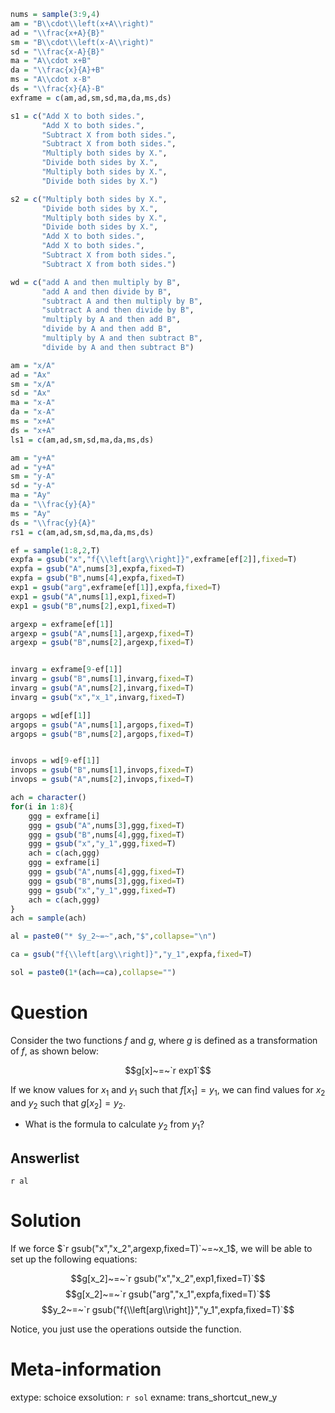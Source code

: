```r
nums = sample(3:9,4)
am = "B\\cdot\\left(x+A\\right)"
ad = "\\frac{x+A}{B}"
sm = "B\\cdot\\left(x-A\\right)"
sd = "\\frac{x-A}{B}"
ma = "A\\cdot x+B"
da = "\\frac{x}{A}+B"
ms = "A\\cdot x-B"
ds = "\\frac{x}{A}-B"
exframe = c(am,ad,sm,sd,ma,da,ms,ds)

s1 = c("Add X to both sides.",
       "Add X to both sides.",
       "Subtract X from both sides.",
       "Subtract X from both sides.",
       "Multiply both sides by X.",
       "Divide both sides by X.",
       "Multiply both sides by X.",
       "Divide both sides by X.")

s2 = c("Multiply both sides by X.",
       "Divide both sides by X.",
       "Multiply both sides by X.",
       "Divide both sides by X.",
       "Add X to both sides.",
       "Add X to both sides.",
       "Subtract X from both sides.",
       "Subtract X from both sides.")

wd = c("add A and then multiply by B",
       "add A and then divide by B",
       "subtract A and then multiply by B",
       "subtract A and then divide by B",
       "multiply by A and then add B",
       "divide by A and then add B",
       "multiply by A and then subtract B",
       "divide by A and then subtract B")

am = "x/A"
ad = "Ax"
sm = "x/A"
sd = "Ax"
ma = "x-A"
da = "x-A"
ms = "x+A"
ds = "x+A"
ls1 = c(am,ad,sm,sd,ma,da,ms,ds)

am = "y+A"
ad = "y+A"
sm = "y-A"
sd = "y-A"
ma = "Ay"
da = "\\frac{y}{A}"
ms = "Ay"
ds = "\\frac{y}{A}"
rs1 = c(am,ad,sm,sd,ma,da,ms,ds)

ef = sample(1:8,2,T)
expfa = gsub("x","f{\\left[arg\\right]}",exframe[ef[2]],fixed=T)
expfa = gsub("A",nums[3],expfa,fixed=T)
expfa = gsub("B",nums[4],expfa,fixed=T)
exp1 = gsub("arg",exframe[ef[1]],expfa,fixed=T)
exp1 = gsub("A",nums[1],exp1,fixed=T)
exp1 = gsub("B",nums[2],exp1,fixed=T)

argexp = exframe[ef[1]]
argexp = gsub("A",nums[1],argexp,fixed=T)
argexp = gsub("B",nums[2],argexp,fixed=T)


invarg = exframe[9-ef[1]]
invarg = gsub("B",nums[1],invarg,fixed=T)
invarg = gsub("A",nums[2],invarg,fixed=T)
invarg = gsub("x","x_1",invarg,fixed=T)

argops = wd[ef[1]]
argops = gsub("A",nums[1],argops,fixed=T)
argops = gsub("B",nums[2],argops,fixed=T)


invops = wd[9-ef[1]]
invops = gsub("B",nums[1],invops,fixed=T)
invops = gsub("A",nums[2],invops,fixed=T)

ach = character()
for(i in 1:8){
    ggg = exframe[i]
    ggg = gsub("A",nums[3],ggg,fixed=T)
    ggg = gsub("B",nums[4],ggg,fixed=T)
    ggg = gsub("x","y_1",ggg,fixed=T)
    ach = c(ach,ggg)
    ggg = exframe[i]
    ggg = gsub("A",nums[4],ggg,fixed=T)
    ggg = gsub("B",nums[3],ggg,fixed=T)
    ggg = gsub("x","y_1",ggg,fixed=T)
    ach = c(ach,ggg)
}
ach = sample(ach)

al = paste0("* $y_2~=~",ach,"$",collapse="\n")

ca = gsub("f{\\left[arg\\right]}","y_1",expfa,fixed=T)

sol = paste0(1*(ach==ca),collapse="")

```

Question
========

Consider the two functions $f$ and $g$, where $g$ is defined as a transformation of $f$, as shown below:

$$g[x]~=~`r exp1`$$

If we know values for $x_1$ and $y_1$ such that $f[x_1]=y_1$, we can find values for $x_2$ and $y_2$ such that $g[x_2]=y_2$. 

* What is the formula to calculate $y_2$ from $y_1$?

Answerlist
--------

`r al`


Solution
========

If we force $`r gsub("x","x_2",argexp,fixed=T)`~=~x_1$, we will be able to set up the following equations:


$$g[x_2]~=~`r gsub("x","x_2",exp1,fixed=T)`$$
$$g[x_2]~=~`r gsub("arg","x_1",expfa,fixed=T)`$$
$$y_2~=~`r gsub("f{\\left[arg\\right]}","y_1",expfa,fixed=T)`$$

Notice, you just use the operations outside the function.


Meta-information
============
extype: schoice
exsolution: `r sol`
exname: trans_shortcut_new_y